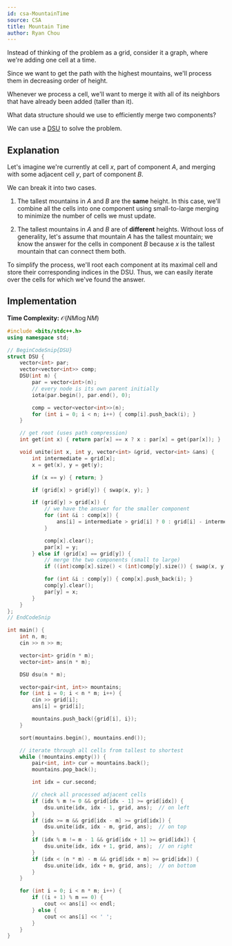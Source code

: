```yaml
---
id: csa-MountainTime
source: CSA
title: Mountain Time
author: Ryan Chou
---
```


<Spoiler title="Hint 1">

Instead of thinking of the problem as a grid, consider it a graph, where we're adding one cell at a time.

Since we want to get the path with the highest mountains, we'll process them in decreasing order of height.

</Spoiler>

<Spoiler title="Hint 2">

Whenever we process a cell, we'll want to merge it with all of its neighbors that have already been added (taller than it).

What data structure should we use to efficiently merge two components?

</Spoiler>

<Spoiler title="Answer to Hint 2">

We can use a [DSU](/gold/dsu) to solve the problem.

</Spoiler>

<Spoiler title="Solution">

## Explanation

Let's imagine we're currently at cell $x$, part of component $A$, and merging with some adjacent cell $y$, part of component $B$.

We can break it into two cases.

1. The tallest mountains in $A$ and $B$ are the **same** height. In this case, we'll combine all the cells into one component using small-to-large merging to minimize the number of cells we must update.

2. The tallest mountains in $A$ and $B$ are of **different** heights. Without loss of generality, let's assume that mountain $A$ has the tallest mountain; we know the answer for the cells in component $B$ because $x$ is the tallest mountain that can connect them both.

To simplify the process, we'll root each component at its maximal cell and store their corresponding indices in the DSU. Thus, we can easily iterate over the cells for which we've found the answer.

## Implementation

**Time Complexity:** $\mathcal{O}(NM\log{NM})$

<LanguageSection>
<CPPSection>

```cpp
#include <bits/stdc++.h>
using namespace std;

// BeginCodeSnip{DSU}
struct DSU {
	vector<int> par;
	vector<vector<int>> comp;
	DSU(int n) {
		par = vector<int>(n);
		// every node is its own parent initially
		iota(par.begin(), par.end(), 0);

		comp = vector<vector<int>>(n);
		for (int i = 0; i < n; i++) { comp[i].push_back(i); }
	}

	// get root (uses path compression)
	int get(int x) { return par[x] == x ? x : par[x] = get(par[x]); }

	void unite(int x, int y, vector<int> &grid, vector<int> &ans) {
		int intermediate = grid[x];
		x = get(x), y = get(y);

		if (x == y) { return; }

		if (grid[x] > grid[y]) { swap(x, y); }

		if (grid[y] > grid[x]) {
			// we have the answer for the smaller component
			for (int &i : comp[x]) {
				ans[i] = intermediate > grid[i] ? 0 : grid[i] - intermediate;
			}

			comp[x].clear();
			par[x] = y;
		} else if (grid[x] == grid[y]) {
			// merge the two components (small to large)
			if ((int)comp[x].size() < (int)comp[y].size()) { swap(x, y); }

			for (int &i : comp[y]) { comp[x].push_back(i); }
			comp[y].clear();
			par[y] = x;
		}
	}
};
// EndCodeSnip

int main() {
	int n, m;
	cin >> n >> m;

	vector<int> grid(n * m);
	vector<int> ans(n * m);

	DSU dsu(n * m);

	vector<pair<int, int>> mountains;
	for (int i = 0; i < n * m; i++) {
		cin >> grid[i];
		ans[i] = grid[i];

		mountains.push_back({grid[i], i});
	}

	sort(mountains.begin(), mountains.end());

	// iterate through all cells from tallest to shortest
	while (!mountains.empty()) {
		pair<int, int> cur = mountains.back();
		mountains.pop_back();

		int idx = cur.second;

		// check all processed adjacent cells
		if (idx % m != 0 && grid[idx - 1] >= grid[idx]) {
			dsu.unite(idx, idx - 1, grid, ans);  // on left
		}
		if (idx >= m && grid[idx - m] >= grid[idx]) {
			dsu.unite(idx, idx - m, grid, ans);  // on top
		}
		if (idx % m != m - 1 && grid[idx + 1] >= grid[idx]) {
			dsu.unite(idx, idx + 1, grid, ans);  // on right
		}
		if (idx < (n * m) - m && grid[idx + m] >= grid[idx]) {
			dsu.unite(idx, idx + m, grid, ans);  // on bottom
		}
	}

	for (int i = 0; i < n * m; i++) {
		if ((i + 1) % m == 0) {
			cout << ans[i] << endl;
		} else {
			cout << ans[i] << ' ';
		}
	}
}
```

</CPPSection>
</LanguageSection>

</Spoiler>
